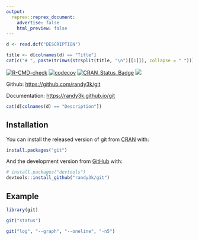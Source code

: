 ```yaml
---
output:
  reprex::reprex_document:
    advertise: false
    html_preview: false
---
```


<!-- README.md is generated from README.Rmd. Please edit that file -->


```r
d <- read.dcf("DESCRIPTION")
```

```r
title <- d[colnames(d) == "Title"]
cat(c("# ", paste(trimws(strsplit(title, "\n")[[1]]), collapse = " ")))
```

<!-- badges: start -->
[![R-CMD-check](https://github.com/randy3k/git/workflows/R-CMD-check/badge.svg)](https://github.com/randy3k/git/actions)
[![codecov](https://codecov.io/gh/randy3k/git/branch/master/graph/badge.svg)](https://codecov.io/gh/randy3k/git)
[![CRAN\_Status\_Badge](https://www.r-pkg.org/badges/version/git)](https://cran.r-project.org/package=git)
[![](https://cranlogs.r-pkg.org/badges/grand-total/git)](https://cran.r-project.org/package=git)
<!-- badges: end -->


Github: [https://github.com/randy3k/git](https://github.com/randy3k/git)

Documentation: [https://randy3k.github.io/git](https://randy3k.github.io/git)

```r
cat(d[colnames(d) == "Description"])
```

## Installation

You can install the released version of git from [CRAN](https://CRAN.R-project.org) with:

``` r
install.packages("git")
```

And the development version from [GitHub](https://github.com/) with:

``` r
# install.packages("devtools")
devtools::install_github("randy3k/git")
```
## Example

```r
library(git)

git("status")

git("log", "--graph", "--oneline", "-n5")
```
